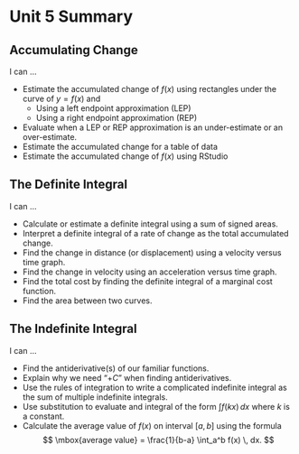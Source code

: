 # Unit 5 Summary

## Accumulating Change

I can ...

-   Estimate the accumulated change of $f(x)$ using rectangles under the curve of $y=f(x)$ and
    -   Using a left endpoint approximation (LEP)
    -   Using a right endpoint approximation (REP)
-   Evaluate when a LEP or REP approximation is an under-estimate or an over-estimate.
-   Estimate the accumulated change for a table of data
-   Estimate the accumulated change of $f(x)$ using RStudio

## The Definite Integral

I can ...

-   Calculate or estimate a definite integral using a sum of signed areas.
-   Interpret a definite integral of a rate of change as the total accumulated change.
-   Find the change in distance (or displacement) using a velocity versus time graph.
-   Find the change in velocity using an acceleration versus time graph.
-   Find the total cost by finding the definite integral of a marginal cost function.
-   Find the area between two curves.

## The Indefinite Integral

I can ...

-   Find the antiderivative(s) of our familiar functions.
-   Explain why we need "$+ C$" when finding antiderivatives.
-   Use the rules of integration to write a complicated indefinite integral as the sum of multiple indefinite integrals.
-   Use substitution to evaluate and integral of the form $\int f(kx) \, dx$ where $k$ is a constant.
-   Calculate the average value of $f(x)$ on interval $[a,b]$ using the formula $$
    \mbox{average value} = \frac{1}{b-a} \int_a^b f(x) \, dx.
    $$
